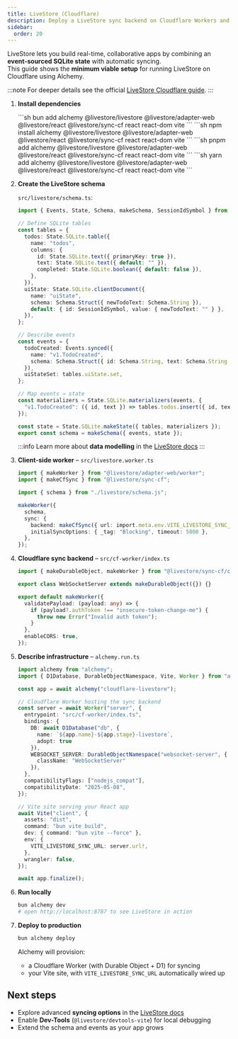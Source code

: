 ```yaml
---
title: LiveStore (Cloudflare)
description: Deploy a LiveStore sync backend on Cloudflare Workers and connect it to a React client with Alchemy.
sidebar:
  order: 20
---
```



LiveStore lets you build real-time, collaborative apps by combining an **event-sourced SQLite state** with automatic syncing.  
This guide shows the **minimum viable setup** for running LiveStore on Cloudflare using Alchemy.

:::note
For deeper details see the official [LiveStore Cloudflare guide](https://docs.livestore.dev/reference/syncing/sync-provider/cloudflare/).
:::

<Steps>

1. **Install dependencies**

   <Tabs syncKey="pkgManager">
     <TabItem label="bun">
       ```sh
       bun add alchemy @livestore/livestore @livestore/adapter-web @livestore/react @livestore/sync-cf react react-dom vite
       ```
     </TabItem>
     <TabItem label="npm">
       ```sh
       npm install alchemy @livestore/livestore @livestore/adapter-web @livestore/react @livestore/sync-cf react react-dom vite
       ```
     </TabItem>
     <TabItem label="pnpm">
       ```sh
       pnpm add alchemy @livestore/livestore @livestore/adapter-web @livestore/react @livestore/sync-cf react react-dom vite
       ```
     </TabItem>
     <TabItem label="yarn">
       ```sh
       yarn add alchemy @livestore/livestore @livestore/adapter-web @livestore/react @livestore/sync-cf react react-dom vite
       ```
     </TabItem>
   </Tabs>

2. **Create the LiveStore schema**

   `src/livestore/schema.ts`:

   ```ts
   import { Events, State, Schema, makeSchema, SessionIdSymbol } from "@livestore/livestore";

   // Define SQLite tables
   const tables = {
     todos: State.SQLite.table({
       name: "todos",
       columns: {
         id: State.SQLite.text({ primaryKey: true }),
         text: State.SQLite.text({ default: "" }),
         completed: State.SQLite.boolean({ default: false }),
       },
     }),
     uiState: State.SQLite.clientDocument({
       name: "uiState",
       schema: Schema.Struct({ newTodoText: Schema.String }),
       default: { id: SessionIdSymbol, value: { newTodoText: "" } },
     }),
   };

   // Describe events
   const events = {
     todoCreated: Events.synced({
       name: "v1.TodoCreated",
       schema: Schema.Struct({ id: Schema.String, text: Schema.String }),
     }),
     uiStateSet: tables.uiState.set,
   };

   // Map events → state
   const materializers = State.SQLite.materializers(events, {
     "v1.TodoCreated": ({ id, text }) => tables.todos.insert({ id, text }),
   });

   const state = State.SQLite.makeState({ tables, materializers });
   export const schema = makeSchema({ events, state });
   ```

   :::info
   Learn more about **data modelling** in the [LiveStore docs](https://docs.livestore.dev/reference/state/sqlite-schema)
   :::

3. **Client-side worker** – `src/livestore.worker.ts`

   ```ts
   import { makeWorker } from "@livestore/adapter-web/worker";
   import { makeCfSync } from "@livestore/sync-cf";

   import { schema } from "./livestore/schema.js";

   makeWorker({
     schema,
     sync: {
       backend: makeCfSync({ url: import.meta.env.VITE_LIVESTORE_SYNC_URL }),
       initialSyncOptions: { _tag: "Blocking", timeout: 5000 },
     },
   });
   ```

4. **Cloudflare sync backend** – `src/cf-worker/index.ts`

   ```ts
   import { makeDurableObject, makeWorker } from "@livestore/sync-cf/cf-worker";

   export class WebSocketServer extends makeDurableObject({}) {}

   export default makeWorker({
     validatePayload: (payload: any) => {
       if (payload?.authToken !== "insecure-token-change-me") {
         throw new Error("Invalid auth token");
       }
     },
     enableCORS: true,
   });
   ```

5. **Describe infrastructure** – `alchemy.run.ts`

   ```ts
   import alchemy from "alchemy";
   import { D1Database, DurableObjectNamespace, Vite, Worker } from "alchemy/cloudflare";

   const app = await alchemy("cloudflare-livestore");

   // Cloudflare Worker hosting the sync backend
   const server = await Worker("server", {
     entrypoint: "src/cf-worker/index.ts",
     bindings: {
       DB: await D1Database("db", { 
         name: `${app.name}-${app.stage}-livestore`, 
         adopt: true 
       }),
       WEBSOCKET_SERVER: DurableObjectNamespace("websocket-server", { 
         className: "WebSocketServer" 
       }),
     },
     compatibilityFlags: ["nodejs_compat"],
     compatibilityDate: "2025-05-08",
   });

   // Vite site serving your React app
   await Vite("client", {
     assets: "dist",
     command: "bun vite build",
     dev: { command: "bun vite --force" },
     env: {
       VITE_LIVESTORE_SYNC_URL: server.url!,
     },
     wrangler: false,
   });

   await app.finalize();
   ```

6. **Run locally**

   ```sh
   bun alchemy dev
   # open http://localhost:8787 to see LiveStore in action
   ```

7. **Deploy to production**

   ```sh
   bun alchemy deploy
   ```

   Alchemy will provision:

   * a Cloudflare Worker (with Durable Object + D1) for syncing
   * your Vite site, with `VITE_LIVESTORE_SYNC_URL` automatically wired up

</Steps>

## Next steps

- Explore advanced **syncing options** in the [LiveStore docs](https://docs.livestore.dev/reference/syncing)
- Enable **Dev-Tools** (`@livestore/devtools-vite`) for local debugging
- Extend the schema and events as your app grows 